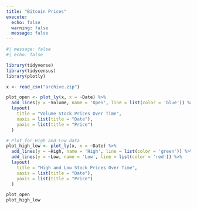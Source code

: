 ```yaml
---
title: "Bitcoin Prices"
execute: 
  echo: false
  warning: false
  message: false
---
```


```r


#| message: false
#| echo: false

library(tidyverse)
library(tidycensus)
library(plotly)

x <- read_csv("archive.zip")

plot_open <- plot_ly(x, x = ~Date) %>%
  add_lines(y = ~Volume, name = 'Open', line = list(color = 'blue')) %>%
  layout(
    title = "Volume Stock Prices Over Time",
    xaxis = list(title = "Date"),
    yaxis = list(title = "Price")
  )

# Plot for High and Low data
plot_high_low <- plot_ly(x, x = ~Date) %>%
  add_lines(y = ~High, name = 'High', line = list(color = 'green')) %>%
  add_lines(y = ~Low, name = 'Low', line = list(color = 'red')) %>%
  layout(
    title = "High and Low Stock Prices Over Time",
    xaxis = list(title = "Date"),
    yaxis = list(title = "Price")
  )

plot_open
plot_high_low

```

